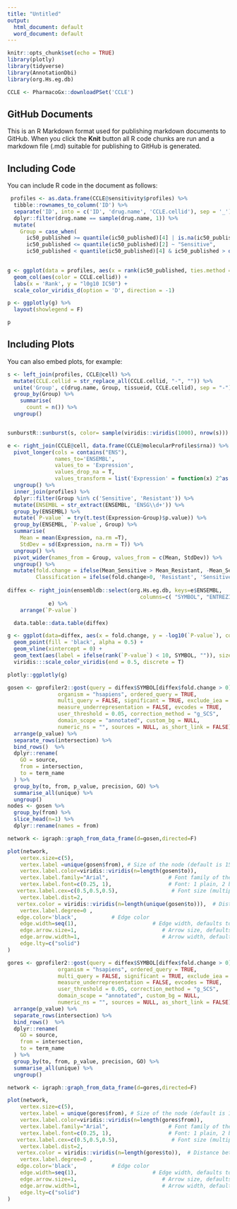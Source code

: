 ```yaml
---
title: "Untitled"
output:
  html_document: default
  word_document: default
---
```


```r
knitr::opts_chunk$set(echo = TRUE)
library(plotly)
library(tidyverse)
library(AnnotationDbi)
library(org.Hs.eg.db)

CCLE <- PharmacoGx::downloadPSet('CCLE')
```

## GitHub Documents

This is an R Markdown format used for publishing markdown documents to GitHub. When you click the **Knit** button all R code chunks are run and a markdown file (.md) suitable for publishing to GitHub is generated.

## Including Code

You can include R code in the document as follows:

```r

 profiles <- as.data.frame(CCLE@sensitivity$profiles) %>%
  tibble::rownames_to_column('ID') %>%
  separate('ID', into = c('ID', 'drug.name', 'CCLE.cellid'), sep = '_') %>%
  dplyr::filter(drug.name == sample(drug.name, 1)) %>%
  mutate(
    Group = case_when(
      ic50_published >= quantile(ic50_published)[4] | is.na(ic50_published) ~ "Resistant",
      ic50_published <= quantile(ic50_published)[2] ~ "Sensitive",
      ic50_published < quantile(ic50_published)[4] & ic50_published > quantile(ic50_published)[2]~ 'Intermediate')) 
  

g <- ggplot(data = profiles, aes(x = rank(ic50_published, ties.method = 'random'), y = log10(ic50_published))) +
  geom_col(aes(color = CCLE.cellid)) +
  labs(x = 'Rank', y = "l0g10 IC50") +
  scale_color_viridis_d(option = 'D', direction = -1)

p <- ggplotly(g) %>%
  layout(showlegend = F)

p
```

## Including Plots

You can also embed plots, for example:

```r

s <- left_join(profiles, CCLE@cell) %>%
  mutate(CCLE.cellid = str_replace_all(CCLE.cellid, "-", "")) %>%
  unite('Group', c(drug.name, Group, tissueid, CCLE.cellid), sep = "-") %>%
  group_by(Group) %>%
    summarise(
      count = n()) %>%
  ungroup()


sunburstR::sunburst(s, color= sample(viridis::viridis(1000), nrow(s)))


```

```r

e <- right_join(CCLE@cell, data.frame(CCLE@molecularProfiles$rna)) %>%
  pivot_longer(cols = contains("ENS"), 
               names_to='ENSEMBL',
               values_to = 'Expression',
               values_drop_na = T,
               values_transform = list('Expression' = function(x) 2^as.numeric(x))) %>%
  ungroup() %>%
  inner_join(profiles) %>%
  dplyr::filter(Group %in% c('Sensitive', 'Resistant')) %>%
  mutate(ENSEMBL = str_extract(ENSEMBL, 'ENSG\\d+')) %>%
  group_by(ENSEMBL) %>%
  mutate(`P-value` = try(t.test(Expression~Group)$p.value)) %>%
  group_by(ENSEMBL, `P-value`, Group) %>%
  summarise(
    Mean = mean(Expression, na.rm =T),
    StdDev = sd(Expression, na.rm = T)) %>%
  ungroup() %>%
  pivot_wider(names_from = Group, values_from = c(Mean, StdDev)) %>%
  ungroup() %>%
  mutate(fold.change = ifelse(Mean_Sensitive > Mean_Resistant, -Mean_Sensitive/Mean_Resistant, Mean_Resistant/Mean_Sensitive),
         Classification = ifelse(fold.change>0, 'Resistant', 'Sensitive'))
  
diffex <- right_join(ensembldb::select(org.Hs.eg.db, keys=e$ENSEMBL,
                                          columns=c( "SYMBOL", "ENTREZID"), keytype="ENSEMBL"),
             e) %>%
    arrange(`P-value`)

  data.table::data.table(diffex)


```

```r
g <- ggplot(data=diffex, aes(x = fold.change, y = -log10(`P-value`), color = Classification)) +
  geom_point(fill = 'black', alpha = 0.5) +
  geom_vline(xintercept = 0) +
  geom_text(aes(label = ifelse(rank(`P-value`) < 10, SYMBOL, "")), size = 2, hjust = rep(c(0, 1), length.out=nrow(diffex)), color = 'black', alpha =0.7) +
  viridis:::scale_color_viridis(end = 0.5, discrete = T)

plotly::ggplotly(g)

```

```r

gosen <- gprofiler2::gost(query = diffex$SYMBOL[diffex$fold.change > 0][1:60], 
                organism = "hsapiens", ordered_query = TRUE, 
                multi_query = FALSE, significant = TRUE, exclude_iea = FALSE, 
                measure_underrepresentation = FALSE, evcodes = TRUE, 
                user_threshold = 0.05, correction_method = "g_SCS", 
                domain_scope = "annotated", custom_bg = NULL, 
                numeric_ns = "", sources = NULL, as_short_link = FALSE)$result %>%
  arrange(p_value) %>%
  separate_rows(intersection) %>%
  bind_rows()  %>%
  dplyr::rename(
    GO = source,
    from = intersection,
    to = term_name
  ) %>%
  group_by(to, from, p_value, precision, GO) %>%
  summarise_all(unique) %>%
  ungroup()
nodes <- gosen %>%
  group_by(from) %>%
  slice_head(n=1) %>%
  dplyr::rename(names = from)

network <- igraph::graph_from_data_frame(d=gosen,directed=F)

plot(network,  
    vertex.size=c(5),  
    vertex.label =unique(gosen$from), # Size of the node (default is 15)
    vertex.label.color=viridis::viridis(n=length(gosen$to)), 
    vertex.label.family="Arial",                   # Font family of the label (e.g.“Times”, “Helvetica”)
    vertex.label.font=c(0.25, 1),                  # Font: 1 plain, 2 bold, 3, italic, 4 bold italic, 5 symbol
   vertex.label.cex=c(0.5,0.5,0.5),                 # Font size (multiplication factor, device-dependent)
    vertex.label.dist=2,   
   vertex.color = viridis::viridis(n=length(unique(gosen$to))),  # Distance between the label and the vertex
    vertex.label.degree=0 ,        
   edge.color='black',           # Edge color
    edge.width=seq(1),                        # Edge width, defaults to 1
    edge.arrow.size=1,                           # Arrow size, defaults to 1
    edge.arrow.width=1,                          # Arrow width, defaults to 1
    edge.lty=c("solid")
)

```


```r


gores <- gprofiler2::gost(query = diffex$SYMBOL[diffex$fold.change > 0][1:60], 
                organism = "hsapiens", ordered_query = TRUE, 
                multi_query = FALSE, significant = TRUE, exclude_iea = FALSE, 
                measure_underrepresentation = FALSE, evcodes = TRUE, 
                user_threshold = 0.05, correction_method = "g_SCS", 
                domain_scope = "annotated", custom_bg = NULL, 
                numeric_ns = "", sources = NULL, as_short_link = FALSE)$result %>%
  arrange(p_value) %>%
  separate_rows(intersection) %>%
  bind_rows()  %>%
  dplyr::rename(
    GO = source,
    from = intersection,
    to = term_name
  ) %>%
  group_by(to, from, p_value, precision, GO) %>%
  summarise_all(unique) %>%
  ungroup()

network <- igraph::graph_from_data_frame(d=gores,directed=F)

plot(network,  
    vertex.size=c(5),  
    vertex.label = unique(gores$from), # Size of the node (default is 15)
    vertex.label.color=viridis::viridis(n=length(gores$from)),
    vertex.label.family="Arial",                   # Font family of the label (e.g.“Times”, “Helvetica”)
    vertex.label.font=c(0.25, 1),                  # Font: 1 plain, 2 bold, 3, italic, 4 bold italic, 5 symbol
   vertex.label.cex=c(0.5,0.5,0.5),                 # Font size (multiplication factor, device-dependent)
    vertex.label.dist=2,   
   vertex.color = viridis::viridis(n=length(gores$to)),  # Distance between the label and the vertex
    vertex.label.degree=0 ,        
   edge.color='black',           # Edge color
    edge.width=seq(1),                        # Edge width, defaults to 1
    edge.arrow.size=1,                           # Arrow size, defaults to 1
    edge.arrow.width=1,                          # Arrow width, defaults to 1
    edge.lty=c("solid")
)

```
